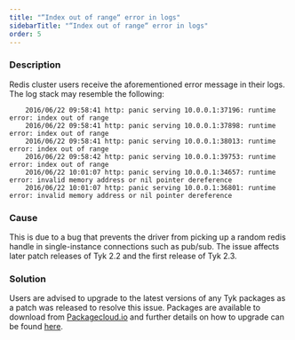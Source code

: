 ```yaml
---
title: "“Index out of range“ error in logs"
sidebarTitle: "“Index out of range“ error in logs"
order: 5
---
```


### Description

Redis cluster users receive the aforementioned error message in their logs. The log stack may resemble the following:

```
    2016/06/22 09:58:41 http: panic serving 10.0.0.1:37196: runtime error: index out of range
    2016/06/22 09:58:41 http: panic serving 10.0.0.1:37898: runtime error: index out of range
    2016/06/22 09:58:41 http: panic serving 10.0.0.1:38013: runtime error: index out of range
    2016/06/22 09:58:42 http: panic serving 10.0.0.1:39753: runtime error: index out of range
    2016/06/22 10:01:07 http: panic serving 10.0.0.1:34657: runtime error: invalid memory address or nil pointer dereference
    2016/06/22 10:01:07 http: panic serving 10.0.0.1:36801: runtime error: invalid memory address or nil pointer dereference
```

### Cause

This is due to a bug that prevents the driver from picking up a random redis handle in single-instance connections such as pub/sub. The issue affects later patch releases of Tyk 2.2 and the first release of Tyk 2.3.

### Solution

Users are advised to upgrade to the latest versions of any Tyk packages as a patch was released to resolve this issue. Packages are available to download from [Packagecloud.io](https://packagecloud.io/tyk) and further details on how to upgrade can be found [here](/5.6/upgrading-tyk).